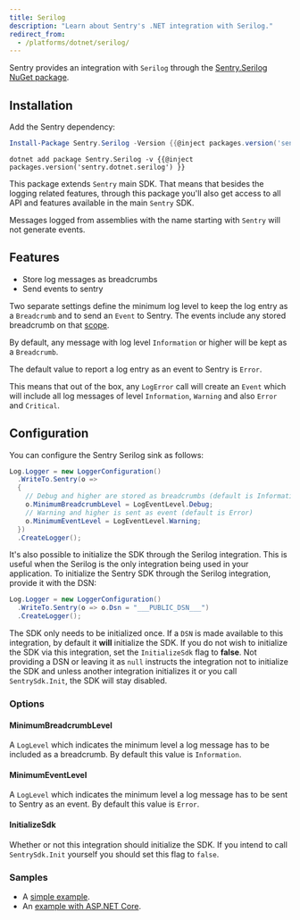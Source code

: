 ```yaml
---
title: Serilog
description: "Learn about Sentry's .NET integration with Serilog."
redirect_from:
  - /platforms/dotnet/serilog/
---
```


Sentry provides an integration with `Serilog` through the [Sentry.Serilog NuGet package](https://www.nuget.org/packages/Sentry.Serilog).

## Installation

Add the Sentry dependency:

```powershell {tabTitle:Package Manager}
Install-Package Sentry.Serilog -Version {{@inject packages.version('sentry.dotnet.serilog') }}
```

```shell {tabTitle:.NET Core CLI}
dotnet add package Sentry.Serilog -v {{@inject packages.version('sentry.dotnet.serilog') }}
```

This package extends `Sentry` main SDK. That means that besides the logging related features, through this package you'll also get access to all API and features available in the main `Sentry` SDK.

<Alert level="warning" title="Note">

Messages logged from assemblies with the name starting with `Sentry` will not generate events.

</Alert>

## Features

- Store log messages as breadcrumbs
- Send events to sentry

Two separate settings define the minimum log level to keep the log entry as a `Breadcrumb` and to send an `Event` to Sentry. The events include any stored breadcrumb on that [scope](enriching-events/scopes/).

By default, any message with log level `Information` or higher will be kept as a `Breadcrumb`.

The default value to report a log entry as an event to Sentry is `Error`.

This means that out of the box, any `LogError` call will create an `Event` which will include all log messages of level `Information`, `Warning` and also `Error` and `Critical`.

## Configuration

You can configure the Sentry Serilog sink as follows:

```csharp
Log.Logger = new LoggerConfiguration()
  .WriteTo.Sentry(o =>
  {
    // Debug and higher are stored as breadcrumbs (default is Information)
    o.MinimumBreadcrumbLevel = LogEventLevel.Debug;
    // Warning and higher is sent as event (default is Error)
    o.MinimumEventLevel = LogEventLevel.Warning;
  })
  .CreateLogger();
```

It's also possible to initialize the SDK through the Serilog integration. This is useful when the Serilog is the only integration being used in your application. To initialize the Sentry SDK through the Serilog integration, provide it with the DSN:

```csharp
Log.Logger = new LoggerConfiguration()
  .WriteTo.Sentry(o => o.Dsn = "___PUBLIC_DSN___")
  .CreateLogger();
```

<Note>

The SDK only needs to be initialized once. If a `DSN` is made available to this integration, by default it **will** initialize the SDK. If you do not wish to initialize the SDK via this integration, set the `InitializeSdk` flag to **false**. Not providing a DSN or leaving it as `null` instructs the integration not to initialize the SDK and unless another integration initializes it or you call `SentrySdk.Init`, the SDK will stay disabled.

</Note>

### Options

#### MinimumBreadcrumbLevel

A `LogLevel` which indicates the minimum level a log message has to be included as a breadcrumb. By default this value is `Information`.

#### MinimumEventLevel

A `LogLevel` which indicates the minimum level a log message has to be sent to Sentry as an event. By default this value is `Error`.

#### InitializeSdk

Whether or not this integration should initialize the SDK. If you intend to call `SentrySdk.Init` yourself you should set this flag to `false`.

### Samples

- A [simple example](https://github.com/getsentry/sentry-dotnet/tree/main/samples/Sentry.Samples.Serilog).
- An [example with ASP.NET Core](https://github.com/getsentry/sentry-dotnet/tree/main/samples/Sentry.Samples.AspNetCore.Serilog).
